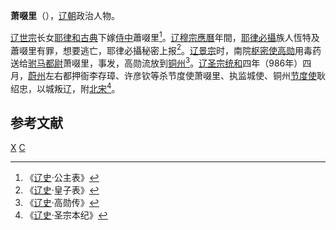 '''萧啜里'''（{{bd|？||986年|catIdx=X}}），[[辽朝|辽朝]]政治人物。

[[辽世宗|辽世宗]]长女[[耶律和古典|耶律和古典]]下嫁[[侍中|侍中]]蕭啜里<ref>《[[辽史|辽史]]·公主表》</ref>。[[辽穆宗|辽穆宗]][[應曆|應曆]]年間，[[耶律必攝|耶律必攝]]族人恆特及蕭啜里有罪，想要逃亡，耶律必攝秘密上报<ref>《[[辽史|辽史]]·皇子表》</ref>。[[辽景宗|辽景宗]]时，南院[[枢密使|枢密使]][[高勋|高勋]]用毒药送给[[驸马都尉|驸马都尉]]萧啜里，事发，高勋流放到[[铜州|铜州]]<ref>《[[辽史|辽史]]·高勋传》</ref>。[[辽圣宗|辽圣宗]][[统和|统和]]四年（986年）四月，[[蔚州|蔚州]]左右都押衙李存璋、许彦钦等杀节度使萧啜里、执监城使、铜州[[节度使|节度使]]耿绍忠，以城叛辽，附[[北宋|北宋]]<ref>《[[辽史|辽史]]·圣宗本纪》</ref>。

==参考文献==
{{reflist}}

[[Category:辽朝驸马|X]]
[[Category:契丹萧氏|C]]